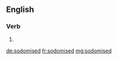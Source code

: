==English==

===Verb===
{{head|en}}

# {{en-past of|sodomise}}

[[de:sodomised]]
[[fr:sodomised]]
[[mg:sodomised]]